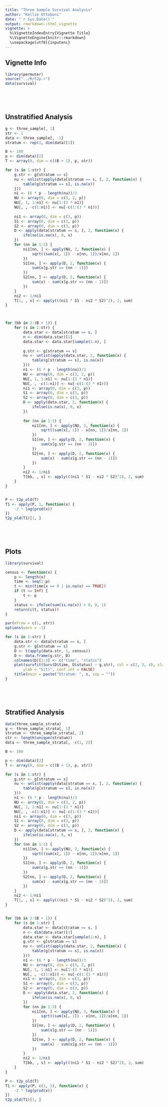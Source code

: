 ```yaml
---
title: "Three Sample Survival Analysis"
author: "Kellie Ottoboni"
date: "`r Sys.Date()`"
output: rmarkdown::html_vignette
vignette: >
  %\VignetteIndexEntry{Vignette Title}
  %\VignetteEngine{knitr::rmarkdown}
  \usepackage[utf8]{inputenc}
---
```


## Vignette Info

```r
library(permuter)
source("../R/t2p.r")
data(survival)



 


```

## Unstratified Analysis

```r
g <- three_sample[, 1]
str <- 1
data <- three_sample[, -1]
stratum <- rep(1, dim(data)[1])

B <- 100
p <- dim(data)[2]
T <- array(0, dim = c((B + 1), p, str))

for (s in 1:str) {
    g.str <- g[stratum == s]
    nu <- unlist(apply(data[stratum == s, ], 2, function(x) {
        table(g[stratum == s], is.na(x))
    }))
    n1 <- (6 * p - length(nu))/3
    NU <- array(0, dim = c(3, 2, p))
    NU[, 1, 1:n1] <- nu[1:(3 * n1)]
    NU[, , -c(1:n1)] <- nu[-c(1:(3 * n1))]
    
    ni1 <- array(0, dim = c(3, p))
    S1 <- array(0, dim = c(3, p))
    S2 <- array(0, dim = c(3, p))
    D <- apply(data[stratum == s, ], 2, function(x) {
        ifelse(is.na(x), 0, x)
    })
    for (nn in 1:3) {
        ni1[nn, ] <- apply(NU, 3, function(x) {
            sqrt((sum(x[, 1]) - x[nn, 1])/x[nn, 1])
        })
        S1[nn, ] <- apply(D, 2, function(x) {
            sum(x[g.str == (nn - 1)])
        })
        S2[nn, ] <- apply(D, 2, function(x) {
            sum(x) - sum(x[g.str == (nn - 1)])
        })
    }
    ni2 <- 1/ni1
    T[1, , s] <- apply(((ni1 * S1 - ni2 * S2)^2), 2, sum)
}



for (bb in 2:(B + 1)) {
    for (s in 1:str) {
        data.star <- data[stratum == s, ]
        n <- dim(data.star)[1]
        data.star <- data.star[sample(1:n), ]
        
        g.str <- g[stratum == s]
        nu <- unlist(apply(data.star, 2, function(x) {
            table(g[stratum == s], is.na(x))
        }))
        n1 <- (6 * p - length(nu))/3
        NU <- array(0, dim = c(3, 2, p))
        NU[, 1, 1:n1] <- nu[1:(3 * n1)]
        NU[, , -c(1:n1)] <- nu[-c(1:(3 * n1))]
        ni1 <- array(0, dim = c(3, p))
        S1 <- array(0, dim = c(3, p))
        S2 <- array(0, dim = c(3, p))
        D <- apply(data.star, 2, function(x) {
            ifelse(is.na(x), 0, x)
        })
        
        for (nn in 1:3) {
            ni1[nn, ] <- apply(NU, 3, function(x) {
                sqrt((sum(x[, 1]) - x[nn, 1])/x[nn, 1])
            })
            S1[nn, ] <- apply(D, 2, function(x) {
                sum(x[g.str == (nn - 1)])
            })
            S2[nn, ] <- apply(D, 2, function(x) {
                sum(x) - sum(x[g.str == (nn - 1)])
            })
        }
        ni2 <- 1/ni1
        T[bb, , s] <- apply(((ni1 * S1 - ni2 * S2)^2), 2, sum)
    }
}


P <- t2p_old(T)
T1 <- apply(P, 1, function(x) {
    -2 * log(prod(x))
})
t2p_old(T1)[1, ]



 


```

## Plots
```r
library(survival)

census <- function(x) {
    p <- length(x)
    time <- seq(1:p)
    t <- min(time[x == 0 | is.na(x) == TRUE])
    if (t == Inf) {
        t <- p
    }
    status <- ifelse(sum(is.na(x)) > 0, 0, 1)
    return(c(t, status))
}

par(mfrow = c(1, str))
options(warn = -1)

for (s in 1:str) {
    data.str <- data[stratum == s, ]
    g.str <- g[stratum == s]
    D <- t(apply(data.str, 1, census))
    D <- data.frame(g.str, D)
    colnames(D)[2:3] <- c("time", "status")
    plot(survfit(Surv(D$time, D$status) ~ g.str), col = c(2, 3, 4), xlab = "Time", 
        ylab = "S(t)", conf.int = FALSE)
    title(main = paste("Stratum: ", s, sep = ""))
}



 


```


## Stratified Analysis
```r
data(three_sample_strata)
g <- three_sample_strata[, 1]
stratum <- three_sample_strata[, 2]
str <- length(unique(stratum))
data <- three_sample_strata[, -c(1, 2)]

B <- 100

p <- dim(data)[2]
T <- array(0, dim = c((B + 1), p, str))

for (s in 1:str) {
    g.str <- g[stratum == s]
    nu <- unlist(apply(data[stratum == s, ], 2, function(x) {
        table(g[stratum == s], is.na(x))
    }))
    n1 <- (6 * p - length(nu))/3
    NU <- array(0, dim = c(3, 2, p))
    NU[, 1, 1:n1] <- nu[1:(3 * n1)]
    NU[, , -c(1:n1)] <- nu[-c(1:(3 * n1))]
    ni1 <- array(0, dim = c(3, p))
    S1 <- array(0, dim = c(3, p))
    S2 <- array(0, dim = c(3, p))
    D <- apply(data[stratum == s, ], 2, function(x) {
        ifelse(is.na(x), 0, x)
    })
    for (nn in 1:3) {
        ni1[nn, ] <- apply(NU, 3, function(x) {
            sqrt((sum(x[, 1]) - x[nn, 1])/x[nn, 1])
        })
        S1[nn, ] <- apply(D, 2, function(x) {
            sum(x[g.str == (nn - 1)])
        })
        S2[nn, ] <- apply(D, 2, function(x) {
            sum(x) - sum(x[g.str == (nn - 1)])
        })
    }
    ni2 <- 1/ni1
    T[1, , s] <- apply(((ni1 * S1 - ni2 * S2)^2), 2, sum)
}


for (bb in 2:(B + 1)) {
    for (s in 1:str) {
        data.star <- data[stratum == s, ]
        n <- dim(data.star)[1]
        data.star <- data.star[sample(1:n), ]
        g.str <- g[stratum == s]
        nu <- unlist(apply(data.star, 2, function(x) {
            table(g[stratum == s], is.na(x))
        }))
        n1 <- (6 * p - length(nu))/3
        NU <- array(0, dim = c(3, 2, p))
        NU[, 1, 1:n1] <- nu[1:(3 * n1)]
        NU[, , -c(1:n1)] <- nu[-c(1:(3 * n1))]
        ni1 <- array(0, dim = c(3, p))
        S1 <- array(0, dim = c(3, p))
        S2 <- array(0, dim = c(3, p))
        D <- apply(data.star, 2, function(x) {
            ifelse(is.na(x), 0, x)
        })
        for (nn in 1:3) {
            ni1[nn, ] <- apply(NU, 3, function(x) {
                sqrt((sum(x[, 1]) - x[nn, 1])/x[nn, 1])
            })
            S1[nn, ] <- apply(D, 2, function(x) {
                sum(x[g.str == (nn - 1)])
            })
            S2[nn, ] <- apply(D, 2, function(x) {
                sum(x) - sum(x[g.str == (nn - 1)])
            })
        }
        ni2 <- 1/ni1
        T[bb, , s] <- apply(((ni1 * S1 - ni2 * S2)^2), 2, sum)
    }
}

P <- t2p_old(T)
T1 <- apply(P, c(1, 3), function(x) {
    -2 * log(prod(x))
})
t2p_old(T1)[1, ]



 


```

